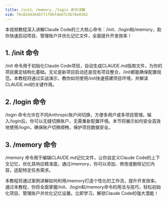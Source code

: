 ```yaml
---
title: /init、/memory、/login 命令详解
vid: 70c02d4364b771f0bfde6723b78e0102
---
```

本视频教程深入讲解Claude Code的三大核心命令：/init、/login和/memory，助你快速启动项目、管理账户并优化记忆文件，全面提升开发效率！

## 1. /init 命令
/init 命令用于初始化Claude Code项目，自动生成CLAUDE.md指南文件，为你的项目奠定结构化基础。无论是新项目启动还是现有项目整合，/init都能确保配置规范。本教程将通过实战演示，教你如何使用/init快速搭建项目环境，并解读CLAUDE.md的关键作用。

## 2. /login 命令
/login 命令允许在不同Anthropic账户间切换，方便多用户或多项目管理。输入/login后，你可以无缝切换账户，无需重新配置环境。本节将展示如何安全高效地使用/login，确保账户切换顺畅，保护项目数据安全。

## 3. /memory 命令
/memory 命令用于编辑CLAUDE.md记忆文件，让你自定义Claude Code的上下文记忆，优化其响应精准度。通过/memory，你可以添加、修改或删除记忆内容，适配特定任务需求。

本教程将通过案例讲解如何利用/memory打造个性化的工作流，提升开发效率。通过本教程，你将全面掌握/init、/login和/memory命令的用法与技巧，轻松初始化项目、管理账户并优化记忆设置。立即学习，解锁Claude Code的强大潜能！

